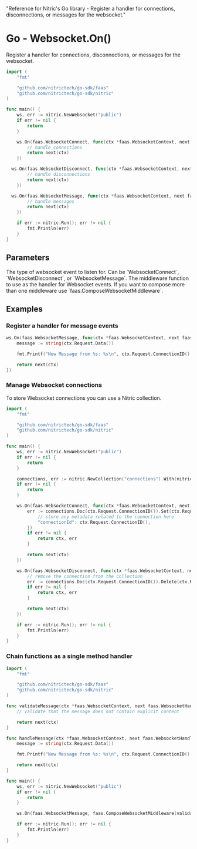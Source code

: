   "Reference for Nitric's Go library - Register a handler for connections, disconnections, or messages for the websocket."

# Go - Websocket.On()

Register a handler for connections, disconnections, or messages for the websocket.

```go
import (
	"fmt"

	"github.com/nitrictech/go-sdk/faas"
	"github.com/nitrictech/go-sdk/nitric"
)

func main() {
	ws, err := nitric.NewWebsocket("public")
	if err != nil {
		return
	}

	ws.On(faas.WebsocketConnect, func(ctx *faas.WebsocketContext, next faas.WebsocketHandler) (*faas.WebsocketContext, error) {
		// handle connections
		return next(ctx)
	})

  ws.On(faas.WebsocketDisconnect, func(ctx *faas.WebsocketContext, next faas.WebsocketHandler) (*faas.WebsocketContext, error) {
		// handle disconnections
		return next(ctx)
	})

  ws.On(faas.WebsocketMessage, func(ctx *faas.WebsocketContext, next faas.WebsocketHandler) (*faas.WebsocketContext, error) {
		// handle messages
		return next(ctx)
	})

	if err := nitric.Run(); err != nil {
		fmt.Println(err)
	}
}
```

## Parameters

<Properties>
  <Property name="eventType" required type="WebsocketEventType">
    The type of websocket event to listen for. Can be `WebsocketConnect`,
    `WebsocketDisconnect`, or `WebsocketMessage`.
  </Property>
  <Property name="middleware" required type="WebsocketMiddleware">
    The middleware function to use as the handler for Websocket events. If you
    want to compose more than one middleware use
    `faas.ComposeWebsocketMiddleware`.
  </Property>
</Properties>

## Examples

### Register a handler for message events

```go
ws.On(faas.WebsocketMessage, func(ctx *faas.WebsocketContext, next faas.WebsocketHandler) (*faas.WebsocketContext, error) {
	message := string(ctx.Request.Data())

	fmt.Printf("New Message from %s: %s\n", ctx.Request.ConnectionID(), message)

	return next(ctx)
})
```

### Manage Websocket connections

To store Websocket connections you can use a Nitric collection.

```go
import (
	"fmt"

	"github.com/nitrictech/go-sdk/faas"
	"github.com/nitrictech/go-sdk/nitric"
)

func main() {
	ws, err := nitric.NewWebsocket("public")
	if err != nil {
		return
	}

	connections, err := nitric.NewCollection("connections").With(nitric.CollectionEverything...)
	if err != nil {
		return
	}

	ws.On(faas.WebsocketConnect, func(ctx *faas.WebsocketContext, next faas.WebsocketHandler) (*faas.WebsocketContext, error) {
		err := connections.Doc(ctx.Request.ConnectionID()).Set(ctx.Request.Context(), map[string]interface{}{
			// store any metadata related to the connection here
			"connectionId": ctx.Request.ConnectionID(),
		})
		if err != nil {
			return ctx, err
		}

		return next(ctx)
	})

	ws.On(faas.WebsocketDisconnect, func(ctx *faas.WebsocketContext, next faas.WebsocketHandler) (*faas.WebsocketContext, error) {
		// remove the connection from the collection
		err := connections.Doc(ctx.Request.ConnectionID()).Delete(ctx.Request.Context())
		if err != nil {
			return ctx, err
		}

		return next(ctx)
	})

	if err := nitric.Run(); err != nil {
		fmt.Println(err)
	}
}
```

### Chain functions as a single method handler

```go
import (
	"fmt"

	"github.com/nitrictech/go-sdk/faas"
	"github.com/nitrictech/go-sdk/nitric"
)

func validateMessage(ctx *faas.WebsocketContext, next faas.WebsocketHandler) (*faas.WebsocketContext, error) {
	// validate that the message does not contain explicit content

	return next(ctx)
}

func handleMessage(ctx *faas.WebsocketContext, next faas.WebsocketHandler) (*faas.WebsocketContext, error) {
	message := string(ctx.Request.Data())

	fmt.Printf("New Message from %s: %s\n", ctx.Request.ConnectionID(), message)

	return next(ctx)
}

func main() {
	ws, err := nitric.NewWebsocket("public")
	if err != nil {
		return
	}

	ws.On(faas.WebsocketMessage, faas.ComposeWebsocketMiddleware(validateMessage, handleMessage))

	if err := nitric.Run(); err != nil {
		fmt.Println(err)
	}
}
```
